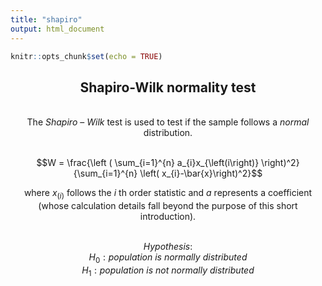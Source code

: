 ---
title: "shapiro"
output: html_document
---

```{r setup, include=FALSE}
knitr::opts_chunk$set(echo = TRUE)
```

<center>

## **Shapiro-Wilk normality test**

</center>

<br>
<center>

The $Shapiro$ – $Wilk$ test is used to test if the sample follows a $normal$ distribution.
</center>

<br>
<center>
$$W = \frac{\left ( \sum_{i=1}^{n} a_{i}x_{\left(i\right)}  \right)^2}{\sum_{i=1}^{n} \left( x_{i}-\bar{x}\right)^2}$$

</center
<br>
<center>

where $x_{\left(i\right)}$ follows the $i$ th order statistic and $a$ represents a coefficient (whose calculation details fall beyond the purpose of this short introduction).


</center>


<br>
<center>
*Hypothesis*:
<br>
$H_{0}:population$ $is$ $normally$ $distributed$
<br>
$H_{1}:population$ $is$ $not$ $normally$ $distributed$
</center>



